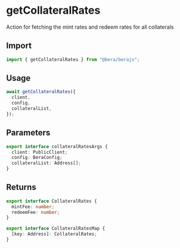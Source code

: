 # getCollateralRates

Action for fetching the mint rates and redeem rates for all collaterals

## Import

```ts
import { getCollateralRates } from "@bera/berajs";
```

## Usage

```ts
await getCollateralRates({
  client,
  config,
  collateralList,
});
```

## Parameters

```ts
export interface collateralRatesArgs {
  client: PublicClient;
  config: BeraConfig;
  collateralList: Address[];
}
```

## Returns

```ts
export interface CollateralRates {
  mintFee: number;
  redeemFee: number;
}

export interface CollateralRatesMap {
  [key: Address]: CollateralRates;
}
```
